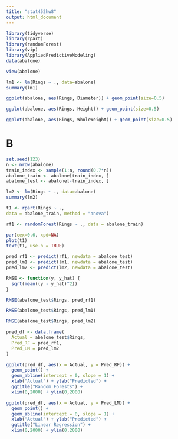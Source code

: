 ```yaml
---
title: "stat452hw8"
output: html_document
---
```


```r
library(tidyverse)
library(rpart)
library(randomForest)
library(vip)
library(AppliedPredictiveModeling)
data(abalone)
```

```r
view(abalone)
```

```r
lm1 <- lm(Rings ~ ., data=abalone)
summary(lm1)
```


```r
ggplot(abalone, aes(Rings, Diameter)) + geom_point(size=0.5)
```

```r
ggplot(abalone, aes(Rings, Height)) + geom_point(size=0.5)
```

```r
ggplot(abalone, aes(Rings, WholeWeight)) + geom_point(size=0.5)
```

# B
```r
set.seed(123)
n <- nrow(abalone)
train_index <- sample(1:n, round(0.7*n))
abalone_train <- abalone[train_index, ]
abalone_test <- abalone[-train_index, ]
```

```r
lm2 <- lm(Rings ~ ., data=abalone)
summary(lm2)
```


```r
t1 <- rpart(Rings ~ .,
data = abalone_train, method = "anova")
```


```r
rf1 <- randomForest(Rings ~ ., data = abalone_train)
```

```r
par(cex=0.6, xpd=NA)
plot(t1)
text(t1, use.n = TRUE)
```


```r
pred_rf1 <- predict(rf1, newdata = abalone_test)
pred_lm1 <- predict(lm1, newdata = abalone_test)
pred_lm2 <- predict(lm2, newdata = abalone_test)
```

```r
RMSE <- function(y, y_hat) {
  sqrt(mean((y - y_hat)^2))
}
```

```r
RMSE(abalone_test$Rings, pred_rf1)
```

```r
RMSE(abalone_test$Rings, pred_lm1)
```

```r
RMSE(abalone_test$Rings, pred_lm2)
```

```r
pred_df <- data.frame(
  Actual = abalone_test$Rings, 
  Pred_RF = pred_rf1,
  Pred_LM = pred_lm2
) 
```

```r
ggplot(pred_df, aes(x = Actual, y = Pred_RF)) +
  geom_point() +
  geom_abline(intercept = 0, slope = 1) +
  xlab("Actual") + ylab("Predicted") +
  ggtitle("Random Forests") +
  xlim(0,2000) + ylim(0,2000)
```


```r
ggplot(pred_df, aes(x = Actual, y = Pred_LM)) +
  geom_point() +
  geom_abline(intercept = 0, slope = 1) +
  xlab("Actual") + ylab("Predicted") +
  ggtitle("Linear Regression") +
  xlim(0,2000) + ylim(0,2000)

```

